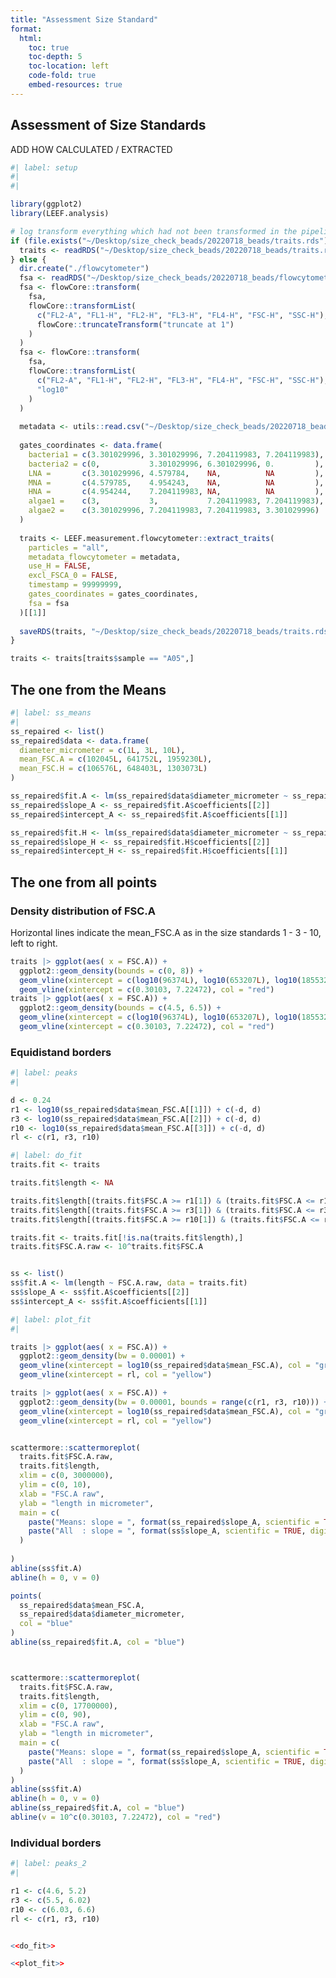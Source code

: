 ```yaml
---
title: "Assessment Size Standard"
format: 
  html:
    toc: true
    toc-depth: 5
    toc-location: left
    code-fold: true
    embed-resources: true
---
```


## Assessment of Size Standards

ADD HOW CALCULATED / EXTRACTED

```r
#| label: setup
#| 
#| 

library(ggplot2)
library(LEEF.analysis)

```

```r
# log transform everything which had not been transformed in the pipeline
if (file.exists("~/Desktop/size_check_beads/20220718_beads/traits.rds")) {
  traits <- readRDS("~/Desktop/size_check_beads/20220718_beads/traits.rds")
} else {
  dir.create("./flowcytometer")
  fsa <- readRDS("~/Desktop/size_check_beads/20220718_beads/flowcytometer/flowcytometer_fsa_ungated.rds")
  fsa <- flowCore::transform(
    fsa,
    flowCore::transformList(
      c("FL2-A", "FL1-H", "FL2-H", "FL3-H", "FL4-H", "FSC-H", "SSC-H"),
      flowCore::truncateTransform("truncate at 1")
    )
  )
  fsa <- flowCore::transform(
    fsa,
    flowCore::transformList(
      c("FL2-A", "FL1-H", "FL2-H", "FL3-H", "FL4-H", "FSC-H", "SSC-H"), 
      "log10"
    )
  )
  
  metadata <- utils::read.csv("~/Desktop/size_check_beads/20220718_beads/flowcytometer/metadata_flowcytometer.csv")
  
  gates_coordinates <- data.frame(
    bacteria1 = c(3.301029996, 3.301029996, 7.204119983, 7.204119983), 
    bacteria2 = c(0,           3.301029996, 6.301029996, 0.         ), 
    LNA =       c(3.301029996, 4.579784,    NA,          NA         ), 
    MNA =       c(4.579785,    4.954243,    NA,          NA         ), 
    HNA =       c(4.954244,    7.204119983, NA,          NA         ), 
    algae1 =    c(3,           3,           7.204119983, 7.204119983), 
    algae2 =    c(3.301029996, 7.204119983, 7.204119983, 3.301029996)
  )
  
  traits <- LEEF.measurement.flowcytometer::extract_traits(
    particles = "all",
    metadata_flowcytometer = metadata,
    use_H = FALSE, 
    excl_FSCA_0 = FALSE,
    timestamp = 99999999,
    gates_coordinates = gates_coordinates,
    fsa = fsa
  )[[1]]
  
  saveRDS(traits, "~/Desktop/size_check_beads/20220718_beads/traits.rds")
}

traits <- traits[traits$sample == "A05",]
```

## The one from the Means
```r
#| label: ss_means
#| 
ss_repaired <- list()
ss_repaired$data <- data.frame(
  diameter_micrometer = c(1L, 3L, 10L), 
  mean_FSC.A = c(102045L, 641752L, 1959230L), 
  mean_FSC.H = c(106576L, 648403L, 1303073L)
)

ss_repaired$fit.A <- lm(ss_repaired$data$diameter_micrometer ~ ss_repaired$data$mean_FSC.A)
ss_repaired$slope_A <- ss_repaired$fit.A$coefficients[[2]]
ss_repaired$intercept_A <- ss_repaired$fit.A$coefficients[[1]]

ss_repaired$fit.H <- lm(ss_repaired$data$diameter_micrometer ~ ss_repaired$data$mean_FSC.H)
ss_repaired$slope_H <- ss_repaired$fit.H$coefficients[[2]]
ss_repaired$intercept_H <- ss_repaired$fit.H$coefficients[[1]]
```

## The one from all points
### Density distribution of FSC.A
Horizontal lines indicate the mean_FSC.A as in the size standards 1 - 3 - 10, left to right.

```r
traits |> ggplot(aes( x = FSC.A)) + 
  ggplot2::geom_density(bounds = c(0, 8)) + 
  geom_vline(xintercept = c(log10(96374L), log10(653207L), log10(1855322L)), col = "green") +
  geom_vline(xintercept = c(0.30103, 7.22472), col = "red")
traits |> ggplot(aes( x = FSC.A)) + 
  ggplot2::geom_density(bounds = c(4.5, 6.5)) + 
  geom_vline(xintercept = c(log10(96374L), log10(653207L), log10(1855322L)), col = "green") +
  geom_vline(xintercept = c(0.30103, 7.22472), col = "red")
```

### Equidistand borders
```r
#| label: peaks
#| 

d <- 0.24
r1 <- log10(ss_repaired$data$mean_FSC.A[[1]]) + c(-d, d)
r3 <- log10(ss_repaired$data$mean_FSC.A[[2]]) + c(-d, d)
r10 <- log10(ss_repaired$data$mean_FSC.A[[3]]) + c(-d, d)
rl <- c(r1, r3, r10)

```

```r
#| label: do_fit
traits.fit <- traits

traits.fit$length <- NA

traits.fit$length[(traits.fit$FSC.A >= r1[1]) & (traits.fit$FSC.A <= r1[2])] <- 1
traits.fit$length[(traits.fit$FSC.A >= r3[1]) & (traits.fit$FSC.A <= r3[2])] <- 3
traits.fit$length[(traits.fit$FSC.A >= r10[1]) & (traits.fit$FSC.A <= r10[2])] <- 10

traits.fit <- traits.fit[!is.na(traits.fit$length),]
traits.fit$FSC.A.raw <- 10^traits.fit$FSC.A


ss <- list()
ss$fit.A <- lm(length ~ FSC.A.raw, data = traits.fit)
ss$slope_A <- ss$fit.A$coefficients[[2]]
ss$intercept_A <- ss$fit.A$coefficients[[1]]
```

```r
#| label: plot_fit
#| 

traits |> ggplot(aes( x = FSC.A)) + 
  ggplot2::geom_density(bw = 0.00001) + 
  geom_vline(xintercept = log10(ss_repaired$data$mean_FSC.A), col = "green") +
  geom_vline(xintercept = rl, col = "yellow")

traits |> ggplot(aes( x = FSC.A)) + 
  ggplot2::geom_density(bw = 0.00001, bounds = range(c(r1, r3, r10))) + 
  geom_vline(xintercept = log10(ss_repaired$data$mean_FSC.A), col = "green") +
  geom_vline(xintercept = rl, col = "yellow")


scattermore::scattermoreplot(
  traits.fit$FSC.A.raw, 
  traits.fit$length,
  xlim = c(0, 3000000), 
  ylim = c(0, 10),
  xlab = "FSC.A raw",
  ylab = "length in micrometer",
  main = c(
    paste("Means: slope = ", format(ss_repaired$slope_A, scientific = TRUE, digits = 3), "  intercept = ",format(ss_repaired$intercept_A, scientific = TRUE, digits = 3)),
    paste("All  : slope = ", format(ss$slope_A, scientific = TRUE, digits = 3), "  intercept = ",format(ss$intercept_A, scientific = TRUE, digits = 3))
  )    
  
)
abline(ss$fit.A)
abline(h = 0, v = 0)

points(
  ss_repaired$data$mean_FSC.A, 
  ss_repaired$data$diameter_micrometer,
  col = "blue"
)
abline(ss_repaired$fit.A, col = "blue")



scattermore::scattermoreplot(
  traits.fit$FSC.A.raw, 
  traits.fit$length,
  xlim = c(0, 17700000), 
  ylim = c(0, 90),
  xlab = "FSC.A raw",
  ylab = "length in micrometer",
  main = c(
    paste("Means: slope = ", format(ss_repaired$slope_A, scientific = TRUE, digits = 3), "  intercept = ",format(ss_repaired$intercept_A, scientific = TRUE, digits = 3)),
    paste("All  : slope = ", format(ss$slope_A, scientific = TRUE, digits = 3), "  intercept = ",format(ss$intercept_A, scientific = TRUE, digits = 3))
  )    
)
abline(ss$fit.A)
abline(h = 0, v = 0)
abline(ss_repaired$fit.A, col = "blue")
abline(v = 10^c(0.30103, 7.22472), col = "red")
```

### Individual borders
```r
#| label: peaks_2
#| 

r1 <- c(4.6, 5.2)
r3 <- c(5.5, 6.02)
r10 <- c(6.03, 6.6)
rl <- c(r1, r3, r10)


<<do_fit>>
```

```r
<<plot_fit>>
```

